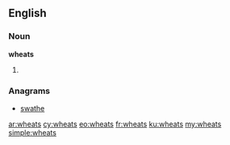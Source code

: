==English==

===Noun===
'''wheats'''

# {{plural of|wheat}}

===Anagrams===
* [[swathe#English|swathe]]

[[ar:wheats]]
[[cy:wheats]]
[[eo:wheats]]
[[fr:wheats]]
[[ku:wheats]]
[[my:wheats]]
[[simple:wheats]]